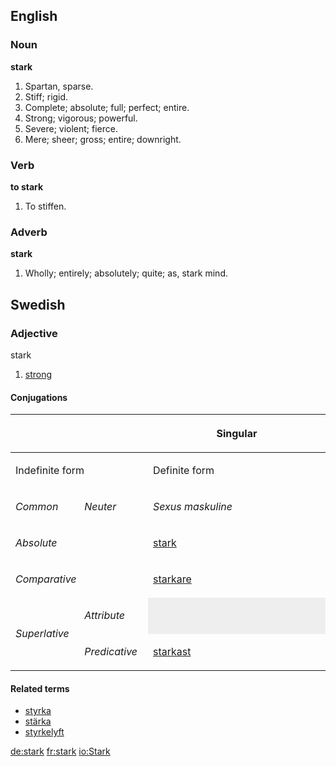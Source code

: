==English==

===Noun===

'''stark'''

#Spartan, sparse.
#Stiff; rigid.
#Complete; absolute; full; perfect; entire.
#Strong; vigorous; powerful.
#Severe; violent; fierce.
#Mere; sheer; gross; entire; downright.

===Verb===

'''to stark'''

#To stiffen.

===Adverb===

'''stark'''

#Wholly; entirely; absolutely; quite; as, stark mind.

==Swedish==
===Adjective===
;stark
#[[strong]]
====Conjugations====
{| border=1 cellspacing=0 
|- bgcolor="#FFFFF0" align=center
! rowspan=3 colspan=2 |
! colspan=4 width=400 | Singular
! rowspan=3 width=100 | Plural
|- bgcolor="#FFFFF0" align=center
! colspan=2 width=200 | Indefinite form
! colspan=2 width=200 | Definite form
|- bgcolor="#FFFFF0" align=center
| width=100 | ''Common''
| width=100 | ''Neuter''
| width=100 | ''Sexus maskuline''
| width=100 | ''Other sexus''
|- align=center
| bgcolor="#FFFFF0" colspan=2 width=120 | ''Absolute''
| [[stark]]
| [[starkt]]
| [[starke]]
| [[starka]]
| [[starka]]
|- align=center
| bgcolor="#FFFFF0" colspan=2 | ''Comparative''
| colspan=7 | [[starkare]]
|- align=center
| bgcolor="#FFFFF0" rowspan=2 width=60 | ''Superlative''
| bgcolor="#FFFFF0" width=60 | ''Attribute''
| colspan=2 style="background:#eeeeee" |  
| [[starkaste]]
| [[starkaste]]
| [[starkaste]]
|- align=center 
| bgcolor="#FFFFF0" width=60 | ''Predicative''
| colspan=5 | [[starkast]]
|}
====Related terms====
*[[styrka]]
*[[stärka]]
*[[styrkelyft]]

[[de:stark]]
[[fr:stark]]
[[io:Stark]]
